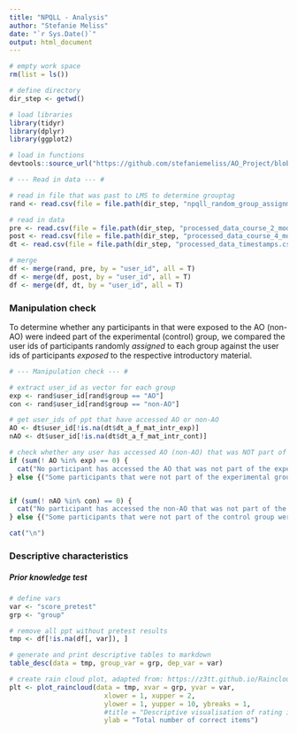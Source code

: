 ```yaml
---
title: "NPQLL - Analysis"
author: "Stefanie Meliss"
date: "`r Sys.Date()`"
output: html_document
---
```


```r
# empty work space
rm(list = ls())

# define directory
dir_step <- getwd()

# load libraries
library(tidyr)
library(dplyr)
library(ggplot2)

# load in functions
devtools::source_url("https://github.com/stefaniemeliss/AO_Project/blob/main/pilots/functions.R?raw=TRUE")

```



```r
# --- Read in data --- #

# read in file that was past to LMS to determine grouptag
rand <- read.csv(file = file.path(dir_step, "npqll_random_group_assignment.csv"))

# read in data
pre <- read.csv(file = file.path(dir_step, "processed_data_course_2_module_1.csv"))
post <- read.csv(file = file.path(dir_step, "processed_data_course_4_module_1.csv"))
dt <- read.csv(file = file.path(dir_step, "processed_data_timestamps.csv"))

# merge
df <- merge(rand, pre, by = "user_id", all = T)
df <- merge(df, post, by = "user_id", all = T)
df <- merge(df, dt, by = "user_id", all = T)
```


### Manipulation check  

To determine whether any participants in that were exposed to the AO (non-AO) were indeed part of the experimental (control) group, we compared the user ids of participants randomly *assigned* to each group against the user ids of participants *exposed* to the respective introductory material.  


```r
# --- Manipulation check --- #

# extract user_id as vector for each group
exp <- rand$user_id[rand$group == "AO"]
con <- rand$user_id[rand$group == "non-AO"]

# get user_ids of ppt that have accessed AO or non-AO
AO <- dt$user_id[!is.na(dt$dt_a_f_mat_intr_exp)]
nAO <- dt$user_id[!is.na(dt$dt_a_f_mat_intr_cont)]

# check whether any user has accessed AO (non-AO) that was NOT part of the experimental (control) group
if (sum(! AO %in% exp) == 0) {
  cat("No participant has accessed the AO that was not part of the experimental group. ")
} else {("Some participants that were not part of the experimental group were exposed to the AO.")}


if (sum(! nAO %in% con) == 0) {
  cat("No participant has accessed the non-AO that was not part of the control group. ")
} else {("Some participants that were not part of the control group were exposed to the non-AO.")}

cat("\n")
```

### Descriptive characteristics

##### Prior knowledge test

```r
# define vars
var <- "score_pretest"
grp <- "group"

# remove all ppt without pretest results
tmp <- df[!is.na(df[, var]), ]

# generate and print descriptive tables to markdown
table_desc(data = tmp, group_var = grp, dep_var = var)    

# create rain cloud plot, adapted from: https://z3tt.github.io/Rainclouds/
plt <- plot_raincloud(data = tmp, xvar = grp, yvar = var, 
                        xlower = 1, xupper = 2,
                        ylower = 1, yupper = 10, ybreaks = 1,
                        #title = "Descriptive visualisation of rating in each group",
                        ylab = "Total number of correct items")

```

